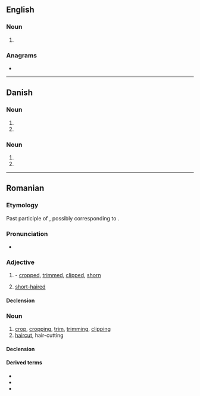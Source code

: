 ==English==

===Noun===
{{head|en|noun form}}

# {{plural of|en|tun}}

===Anagrams===
* {{anagrams|en|a=nstu|NUTS|nuts|stun|tsun}}

----

==Danish==

===Noun===
{{head|da|noun form|g=n}}

# {{inflection of|da|tun||indef|gen|s}}
# {{inflection of|da|tun||indef|gen|p}}

===Noun===
{{head|da|noun form|g=c}}

# {{inflection of|da|tun||indef|gen|s}}
# {{inflection of|da|tun||indef|gen|p}}

----

==Romanian==

===Etymology===
Past participle of {{m|ro|tunde}}, possibly corresponding to {{inh|ro|la|tōnsus}}.

===Pronunciation===
* {{IPA|ro|/tuns/}}

===Adjective===
{{ro-adj}}

# {{past participle of|ro|tunde}} - [[cropped]], [[trimmed]], [[clipped]], [[shorn]]
# [[short-haired]]

====Declension====
{{ro-decl-adj}}

===Noun===
{{ro-noun|n|tunsuri}}

# [[crop]], [[cropping]], [[trim]], [[trimming]], [[clipping]]
# [[haircut]], hair-cutting

====Declension====
{{ro-noun-n-uri}}

====Derived terms====
* {{l|ro|tunsoare}}
* {{l|ro|tunsură}}
* {{l|ro|tuns scurt}}